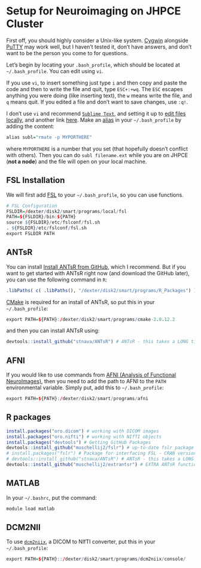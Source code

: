 Setup for Neuroimaging on JHPCE Cluster
==========

First off, you should highly consider a Unix-like system.  [Cygwin](https://www.cygwin.com/) alongside [PuTTY](http://www.chiark.greenend.org.uk/~sgtatham/putty/) may work well, but I haven't tested it, don't have answers, and don't want to be the person you come to for questions.

Let's begin by locating your `.bash_profile`, which should be located at `~/.bash_profile`.  You can edit using `vi`.  

If you use `vi`, to insert something just type `i` and then copy and paste the code and then to write the file and quit, type `ESC+:+wq`.  The `ESC` escapes anything you were doing (like inserting text), the `w` means write the file, and `q` means quit.  If you edited a file and don't want to save changes, use `:q!`.  

I don't use `vi` and recommend [`Sublime Text`](http://www.sublimetext.com/), and setting it up to [edit files locally](http://www.danieldemmel.me/blog/2012/09/02/setting-up-rmate-with-sublime-text-for-remote-file-editing-over-ssh/), and another link [here](http://pogidude.com/2013/how-to-edit-a-remote-file-over-ssh-using-sublime-text-and-rmate/).  Make an [alias]() in your `~/.bash_profile` by adding the content:
```r
alias subl="rmate -p MYPORTHERE"
```
where `MYPORTHERE` is a number that you set (that hopefully doesn't conflict with others).  Then you can do `subl filename.ext` while you are on JHPCE (**not a node**) and the file will open on your local machine.

## FSL Installation

We will first add [FSL](http://fsl.fmrib.ox.ac.uk/fsl/fslwiki/) to your `~/.bash_profile`, so you can use functions.

```r
# FSL Configuration
FSLDIR=/dexter/disk2/smart/programs/local/fsl
PATH=${FSLDIR}/bin:${PATH}
source ${FSLDIR}/etc/fslconf/fsl.sh
. ${FSLDIR}/etc/fslconf/fsl.sh
export FSLDIR PATH
```

## ANTsR

You can install [Install ANTsR from GitHub](http://stnava.github.io/ANTsR/), which I recommend.  But if you want to get started with ANTsR right now (and download the GitHub later), you can use the following command in `R`:

```r
.libPaths( c( .libPaths(), "/dexter/disk2/smart/programs/R_Packages") )
```

[CMake](http://www.cmake.org/) is required for an install of ANTsR, so put this in your `~/.bash_profile`:

```r
export PATH=${PATH}:/dexter/disk2/smart/programs/cmake-2.8.12.2
```
and then you can install ANTsR using:
```r
devtools::install_github("stnava/ANTsR") # ANTsR - this takes a LONG time to run
```



## AFNI
If you would like to use commands from [AFNI (Analysis of Functional NeuroImages)](http://afni.nimh.nih.gov/afni/), then you need to add the path to AFNI to the `PATH` environmental variable.  Simply put, add this to `~/.bash_profile`:
```r
export PATH=${PATH}:/dexter/disk2/smart/programs/afni
```

## R packages

```r
install.packages("oro.dicom") # working with DICOM images
install.packages("oro.nifti") # working with NIfTI objects 
install.packages("devtools") # Getting GitHub Packages
devtools::install_github("muschellij2/fslr") # up-to-date fslr package
# install.packages("fslr") # Package for interfacing FSL - CRAN version
# devtools::install_github("stnava/ANTsR") # ANTsR - this takes a LONG time to run
devtools::install_github("muschellij2/extrantsr") # EXTRA ANTsR functionality
```

## MATLAB

In your `~/.bashrc`, put the command:

```r
module load matlab
```

## DCM2NII

To use [`dcm2niix`](https://www.nitrc.org/plugins/mwiki/index.php/dcm2nii:MainPage#General_Usage), a DICOM to NIfTI converter, put this in your `~/.bash_profile`:

```r
export PATH=${PATH}::/dexter/disk2/smart/programs/dcm2niix/console/ 
```

